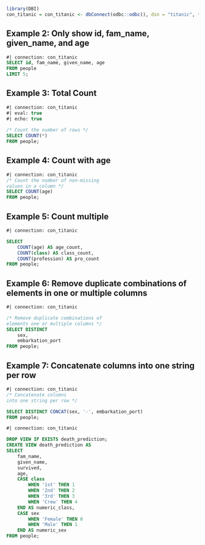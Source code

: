 ```{r echo=FALSE}
library(DBI)
con_titanic = con_titanic <- dbConnect(odbc::odbc(), dsn = "titanic", timeout = 10)
```

## Example 2: Only show id, fam_name, given_name, and age
```{sql}
#| connection: con_titanic
SELECT id, fam_name, given_name, age
FROM people
LIMIT 5;
```

## Example 3: Total Count
``` {sql}
#| connection: con_titanic
#| eval: true
#| echo: true
  
/* Count the number of rows */
SELECT COUNT(*)
FROM people;
```

## Example 4: Count with age
``` {sql}
#| connection: con_titanic
/* Count the number of non-missing 
values in a column */
SELECT COUNT(age)
FROM people;
```

## Example 5: Count multiple
``` {sql}
#| connection: con_titanic

SELECT 
    COUNT(age) AS age_count, 
    COUNT(class) AS class_count, 
    COUNT(profession) AS pro_count
FROM people;
```

## Example 6: Remove duplicate combinations of elements in one or multiple columns
``` {sql}
#| connection: con_titanic

/* Remove duplicate combinations of
elements one or multiple columns */
SELECT DISTINCT 
    sex,
    embarkation_port
FROM people;
```

## Example 7: Concatenate columns into one string per row
```{sql}
#| connection: con_titanic
/* Concatenate columns 
into one string per row */

SELECT DISTINCT CONCAT(sex, '-', embarkation_port)
FROM people;
```

```{sql}
#| connection: con_titanic

DROP VIEW IF EXISTS death_prediction;
CREATE VIEW death_prediction AS
SELECT
    fam_name,
    given_name,
    survived,
    age,
    CASE class
        WHEN '1st' THEN 1
        WHEN '2nd' THEN 2
        WHEN '3rd' THEN 3
        WHEN 'Crew' THEN 4
    END AS numeric_class,
    CASE sex
        WHEN 'Female' THEN 0
        WHEN 'Male' THEN 1
    END AS numeric_sex
FROM people;
```